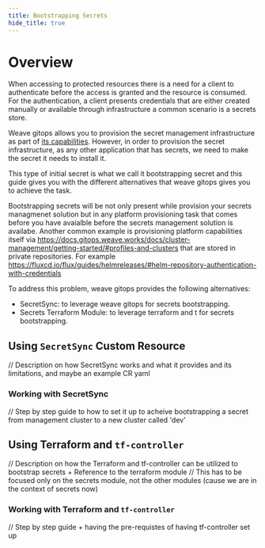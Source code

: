 ```yaml
---
title: Bootstrapping Secrets
hide_title: true
---
```


# Overview

When accessing to protected resources there is a need for a client to authenticate before
the access is granted and the resource is consumed. For the authentication, a client presents
credentials that are either created manually or available through infrastructure a common scenario
is a secrets store.

Weave gitops allows you to provision the secret management infrastructure as part of [its capabilities](./setup-secrets-operator.mdx).
However, in order to provision the secret infrastructure, as any other application that has secrets, we
need to make the secret it needs to install it.

This type of initial secret is what we call it bootstrapping secret and this guide gives you
with the different alternatives that weave gitops gives you to achieve the task.

Bootstrapping secrets will be not only present while provision your secrets managmenet solution but in
any platform provisioning task that comes before you have avaialble before the secrets management solution
is availabe. Another common example is provisioning platform capabilities itself via
https://docs.gitops.weave.works/docs/cluster-management/getting-started/#profiles-and-clusters
that are stored in private repositories. For example https://fluxcd.io/flux/guides/helmreleases/#helm-repository-authentication-with-credentials

To address this problem, weave gitops provides the following alternatives:

- SecretSync: to leverage weave gitops for secrets bootstrapping.
- Secrets Terraform Module: to leverage terraform and t for secrets bootstrapping.

## Using `SecretSync` Custom Resource
// Description on how SecretSync works and what it provides and its limitations, and maybe an example CR yaml
### Working with SecretSync
// Step by step guide to how to set it up to acheive bootstrapping a secret from management cluster to a new cluster called 'dev'


## Using Terraform and `tf-controller`
// Description on how the Terraform and tf-controller can be utilized to bootstrap secrets + Reference to the terraform module 
// This has to be focused only on the secrets module, not the other modules (cause we are in the context of secrets now)
### Working with Terraform and `tf-controller`
// Step by step guide + having the pre-requistes of having tf-controller set up
